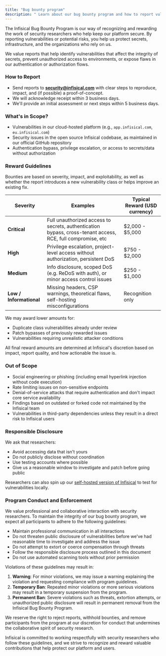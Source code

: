 ```yaml
---
title: "Bug bounty program"
description: " Learn about our bug bounty program and how to report vulnerabilities."
---
```


The Infisical Bug Bounty Program is our way of recognizing and rewarding the work of security researchers who help keep our platform secure. By reporting vulnerabilities or potential risks, you help us protect secrets, infrastructure, and the organizations who rely on us.

We value reports that help identify vulnerabilities that affect the integrity of secrets, prevent unauthorized access to environments, or expose flaws in our authentication or authorization flows.

### How to Report

- Send reports to **security@infisical.com** with clear steps to reproduce, impact, and (if possible) a proof-of-concept.
- We will acknowledge receipt within 3 business days.
- We'll provide an initial assessment or next steps within 5 business days.

### What's in Scope?

- Vulnerabilities in our cloud-hosted platform (e.g., `app.infisical.com`, `eu.infisical.com`)
- Security issues in the open source Infisical codebase, as maintained in our official GitHub repository
- Authentication bypass, privilege escalation, or access to secrets/data without authorization

### Reward Guidelines

Bounties are based on severity, impact, and exploitability, as well as whether the report introduces a new vulnerability class or helps improve an existing fix.

| Severity | Examples | Typical Reward (USD currency) |
| --- | --- | --- |
| **Critical** | Full unauthorized access to secrets, authentication bypass, cross-tenant access, RCE, full compromise, etc | $2,000 - $5,000 |
| **High** | Privilege escalation, project-level access without authorization, persistent DoS | $750 - $2,000 |
| **Medium** | Info disclosure, scoped DoS (e.g. ReDoS with auth), or minor access control issues | $250 - $1,000 |
| **Low / Informational** | Missing headers, CSP warnings, theoretical flaws, self-hosting misconfigurations | Recognition only |


We may award lower amounts for:
- Duplicate class vulnerabilities already under review
- Patch bypasses of previously rewarded issues
- Vulnerabilities requiring unrealistic attacker conditions

All final reward amounts are determined at Infisical's discretion based on impact, report quality, and how actionable the issue is.


### Out of Scope

- Social engineering or phishing (including email hyperlink injection without code execution)
- Rate limiting issues on non-sensitive endpoints
- Denial-of-service attacks that require authentication and don't impact core service availability
- Findings based on outdated or forked code not maintained by the Infisical team
- Vulnerabilities in third-party dependencies unless they result in a direct risk to Infisical users


### Responsible Disclosure

We ask that researchers:

- Avoid accessing data that isn't yours
- Do not publicly disclose without coordination
- Use testing accounts where possible
- Give us a reasonable window to investigate and patch before going public

Researchers can also spin up our [self-hosted version of Infisical](/self-hosting/overview) to test for vulnerabilities locally. 

### Program Conduct and Enforcement

We value professional and collaborative interaction with security researchers. To maintain the integrity of our bug bounty program, we expect all participants to adhere to the following guidelines:

- Maintain professional communication in all interactions
- Do not threaten public disclosure of vulnerabilities before we've had reasonable time to investigate and address the issue
- Do not attempt to extort or coerce compensation through threats
- Follow the responsible disclosure process outlined in this document
- Do not use automated scanning tools without prior permission

Violations of these guidelines may result in:

1. **Warning**: For minor violations, we may issue a warning explaining the violation and requesting compliance with program guidelines.
2. **Temporary Ban**: Repeated minor violations or more serious violations may result in a temporary suspension from the program.
3. **Permanent Ban**: Severe violations such as threats, extortion attempts, or unauthorized public disclosure will result in permanent removal from the Infisical Bug Bounty Program.

We reserve the right to reject reports, withhold bounties, and remove participants from the program at our discretion for conduct that undermines the collaborative spirit of security research.

Infisical is committed to working respectfully with security researchers who follow these guidelines, and we strive to recognize and reward valuable contributions that help protect our platform and users.
